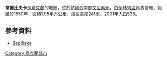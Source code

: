 {{coord|48|57|21|N|29|20|6|E|scale:30000|display=title}}

'''韋爾比夫卡'''是[[烏克蘭|烏克蘭]]的城鎮，位於該國西南部[[文尼察州|文尼察州]]，由[[伊林齊區|伊林齊區]]負責管轄，始建於1550年，面積1.95平方公里，海拔高度241米，2001年人口538。

==參考資料==
* [http://w1.c1.rada.gov.ua/pls/z7502/A005?rdat1=28.10.2012&rf7571=1848 Вербівка]{{dead link|date=2018年5月 |bot=InternetArchiveBot |fix-attempted=yes }}

{{Ukraine-geo-stub}}
[[Category:烏克蘭城市|Category:烏克蘭城市]]